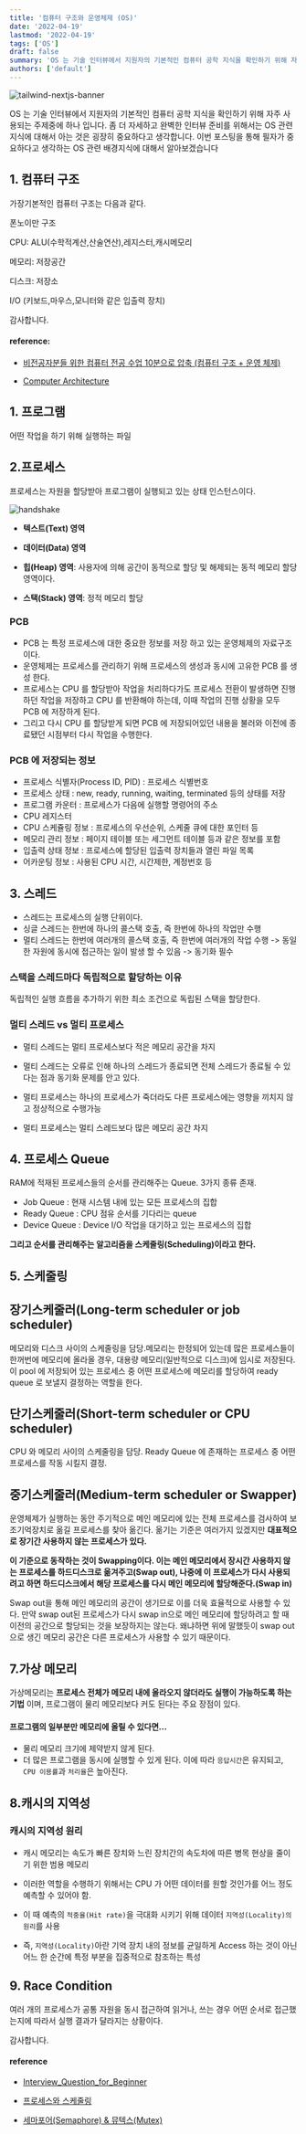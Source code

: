 ```yaml
---
title: '컴퓨터 구조와 운영체제 (OS)'
date: '2022-04-19'
lastmod: '2022-04-19'
tags: ['OS']
draft: false
summary: 'OS 는 기술 인터뷰에서 지원자의 기본적인 컴퓨터 공학 지식을 확인하기 위해 자주 사용되는 주제중에 하나 입니다. 좀 더 자세하고 완벽한 인터뷰 준비를 위해서는 OS 관련 지식에 대해서 아는 것은 굉장히 중요하다고 생각합니다. 이번 포스팅을 통해 필자가 중요하다고 생각하는 OS 관련 배경지식에 대해서 알아보겠습니다.'
authors: ['default']
---
```


![tailwind-nextjs-banner](/static/os-basic/cover.jpg)

OS 는 기술 인터뷰에서 지원자의 기본적인 컴퓨터 공학 지식을 확인하기 위해 자주 사용되는 주제중에 하나 입니다. 좀 더 자세하고 완벽한 인터뷰 준비를 위해서는 OS 관련 지식에 대해서 아는 것은 굉장히 중요하다고 생각합니다. 이번 포스팅을 통해 필자가 중요하다고 생각하는 OS 관련 배경지식에 대해서 알아보겠습니다

## 1. 컴퓨터 구조

가장기본적인 컴퓨터 구조는 다음과 같다.

폰노이만 구조

CPU: ALU(수학적계산,산술연산),레지스터,캐시메모리

메모리: 저장공간

디스크: 저장소

I/O (키보드,마우스,모니터와 같은 입출력 장치)

감사합니다.

#### reference:

- [비전공자분들 위한 컴퓨터 전공 수업 10분으로 압축 (컴퓨터 구조 + 운영 체제)](https://www.youtube.com/watch?v=J06SirxZG7M)

- [Computer Architecture](https://gyoogle.dev/blog/computer-science/computer-architecture/%EC%A4%91%EC%95%99%EC%B2%98%EB%A6%AC%EC%9E%A5%EC%B9%98%20%EC%9E%91%EB%8F%99%20%EC%9B%90%EB%A6%AC.html)

## 1. 프로그램

어떤 작업을 하기 위해 실행하는 파일

## 2.프로세스

프로세스는 자원을 할당받아 프로그램이 실행되고 있는 상태 인스턴스이다.

![handshake](/static/os-basic/process.png)

- **텍스트(Text) 영역**
- **데이터(Data) 영역**

- **힙(Heap) 영역**: 사용자에 의해 공간이 동적으로 할당 및 해제되는 동적 메모리 할당 영역이다.

- **스택(Stack) 영역**: 정적 메모리 할당

### PCB

- PCB 는 특정 프로세스에 대한 중요한 정보를 저장 하고 있는 운영체제의 자료구조이다.
- 운영체제는 프로세스를 관리하기 위해 프로세스의 생성과 동시에 고유한 PCB 를 생성 한다.
- 프로세스는 CPU 를 할당받아 작업을 처리하다가도 프로세스 전환이 발생하면 진행하던 작업을 저장하고 CPU 를 반환해야 하는데, 이때 작업의 진행 상황을 모두 PCB 에 저장하게 된다.
- 그리고 다시 CPU 를 할당받게 되면 PCB 에 저장되어있던 내용을 불러와 이전에 종료됐던 시점부터 다시 작업을 수행한다.

### **PCB 에 저장되는 정보**

- 프로세스 식별자(Process ID, PID) : 프로세스 식별번호
- 프로세스 상태 : new, ready, running, waiting, terminated 등의 상태를 저장
- 프로그램 카운터 : 프로세스가 다음에 실행할 명령어의 주소
- CPU 레지스터
- CPU 스케쥴링 정보 : 프로세스의 우선순위, 스케줄 큐에 대한 포인터 등
- 메모리 관리 정보 : 페이지 테이블 또는 세그먼트 테이블 등과 같은 정보를 포함
- 입출력 상태 정보 : 프로세스에 할당된 입출력 장치들과 열린 파일 목록
- 어카운팅 정보 : 사용된 CPU 시간, 시간제한, 계정번호 등

## 3. 스레드

- 스레드는 프로세스의 실행 단위이다.
- 싱글 스레드는 한번에 하나의 콜스택 호출, 즉 한번에 하나의 작업만 수행
- 멀티 스레드는 한번에 여러개의 콜스택 호출, 즉 한번에 여러개의 작업 수행 -> 동일한 자원에 동시에 접근하는 일이 발생 할 수 있음 -> 동기화 필수

### **스택을 스레드마다 독립적으로 할당하는 이유**

독립적인 실행 흐름을 추가하기 위한 최소 조건으로 독립된 스택을 할당한다.

### **멀티 스레드 vs 멀티 프로세스**

- 멀티 스레드는 멀티 프로세스보다 적은 메모리 공간을 차지
- 멀티 스레드는 오류로 인해 하나의 스레드가 종료되면 전체 스레드가 종료될 수 있다는 점과 동기화 문제를 안고 있다.

- 멀티 프로세스는 하나의 프로세스가 죽더라도 다른 프로세스에는 영향을 끼치지 않고 정상적으로 수행가능
- 멀티 프로세스는 멀티 스레드보다 많은 메모리 공간 차지

## 4. 프로세스 Queue

RAM에 적재된 프로세스들의 순서를 관리해주는 Queue. 3가지 종류 존재.

- Job Queue : 현재 시스템 내에 있는 모든 프로세스의 집합
- Ready Queue : CPU 점유 순서를 기다리는 queue
- Device Queue : Device I/O 작업을 대기하고 있는 프로세스의 집합

**그리고 순서를 관리해주는 알고리즘을 스케줄링(Scheduling)이라고 한다.**

## 5. 스케줄링

## **장기스케줄러(Long-term scheduler or job scheduler)**

메모리와 디스크 사이의 스케줄링을 담당.메모리는 한정되어 있는데 많은 프로세스들이 한꺼번에 메모리에 올라올 경우, 대용량 메모리(일반적으로 디스크)에 임시로 저장된다. 이 pool 에 저장되어 있는 프로세스 중 어떤 프로세스에 메모리를 할당하여 ready queue 로 보낼지 결정하는 역할을 한다.

## **단기스케줄러(Short-term scheduler or CPU scheduler)**

CPU 와 메모리 사이의 스케줄링을 담당.
Ready Queue 에 존재하는 프로세스 중 어떤 프로세스를 작동 시킬지 결정.

## **중기스케줄러(Medium-term scheduler or Swapper)**

운영체제가 실행하는 동안 주기적으로 메인 메모리에 있는 전체 프로세스를 검사하여 보조기억장치로 옮길 프로세스를 찾아 옮긴다. 옮기는 기준은 여러가지 있겠지만 **대표적으로 장기간 사용하지 않는 프로세스가 있다.**

**이 기준으로 동작하는 것이 Swapping이다. 이는 메인 메모리에서 장시간 사용하지 않는 프로세스를 하드디스크로 옮겨주고(Swap out), 나중에 이 프로세스가 다시 사용되려고 하면 하드디스크에서 해당 프로세스를 다시 메인 메모리에 할당해준다.(Swap in)**

Swap out을 통해 메인 메모리의 공간이 생기므로 이를 더욱 효율적으로 사용할 수 있다. 만약 swap out된 프로세스가 다시 swap in으로 메인 메모리에 할당하려고 할 때 이전의 공간으로 할당되는 것을 보장하지는 않는다. 왜냐하면 위에 말했듯이 swap out으로 생긴 메모리 공간은 다른 프로세스가 사용할 수 있기 때문이다.

## 7.가상 메모리

가상메모리는 **프로세스 전체가 메모리 내에 올라오지 않더라도 실행이 가능하도록 하는 기법** 이며, 프로그램이 물리 메모리보다 커도 된다는 주요 장점이 있다.

#### 프로그램의 일부분만 메모리에 올릴 수 있다면...

- 물리 메모리 크기에 제약받지 않게 된다.
- 더 많은 프로그램을 동시에 실행할 수 있게 된다. 이에 따라 `응답시간`은 유지되고, `CPU 이용률`과 `처리율`은 높아진다.

## 8.캐시의 지역성

### 캐시의 지역성 원리

- 캐시 메모리는 속도가 빠른 장치와 느린 장치간의 속도차에 따른 병목 현상을 줄이기 위한 범용 메모리
- 이러한 역할을 수행하기 위해서는 CPU 가 어떤 데이터를 원할 것인가를 어느 정도 예측할 수 있어야 함.

- 이 때 예측의 `적중율(Hit rate)`을 극대화 시키기 위해 데이터 `지역성(Locality)의 원리`를 사용
- 즉, `지역성(Locality)`아란 기억 장치 내의 정보를 균일하게 Access 하는 것이 아닌 어느 한 순간에 특정 부분을 집중적으로 참조하는 특성

## 9. Race Condition

여러 개의 프로세스가 공통 자원을 동시 접근하여 읽거나, 쓰는 경우 어떤 순서로 접근했는지에 따라서 실행 결과가 달라지는 상황이다.

감사합니다.

#### reference

- [Interview_Question_for_Beginner](https://github.com/JaeYeopHan/Interview_Question_for_Beginner/tree/master/OS#%ED%9)

- [프로세스와 스케줄링](https://velog.io/@xxhaileypark/%EC%9A%B4%EC%98%81%EC%B2%B4%EC%A0%9C-%ED%94%84%EB%A1%9C%EC%84%B8%EC%8A%A4-%EC%8A%A4%EC%BC%80%EC%A4%84%EB%A7%81)

- [세마포어(Semaphore) & 뮤텍스(Mutex)](<https://github.com/da-in/tech-interview-study/blob/main/Tech%20Interview%20Cheat%20Sheet/Operating%20System/%EC%84%B8%EB%A7%88%ED%8F%AC%EC%96%B4(Semaphore)%20%26%20%EB%AE%A4%ED%85%8D%EC%8A%A4(Mutex).md>)
